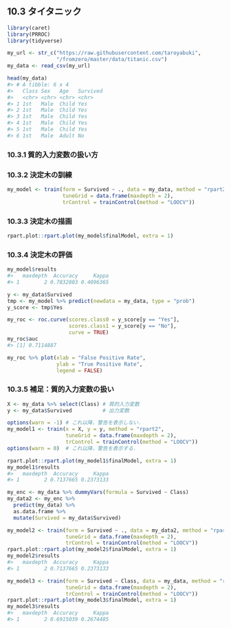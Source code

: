 ## 10.3 タイタニック

```r
library(caret)
library(PRROC)
library(tidyverse)

my_url <- str_c("https://raw.githubusercontent.com/taroyabuki",
                "/fromzero/master/data/titanic.csv")
my_data <- read_csv(my_url)
```

```r
head(my_data)
#> # A tibble: 6 x 4
#>   Class Sex   Age   Survived
#>   <chr> <chr> <chr> <chr>
#> 1 1st   Male  Child Yes
#> 2 1st   Male  Child Yes
#> 3 1st   Male  Child Yes
#> 4 1st   Male  Child Yes
#> 5 1st   Male  Child Yes
#> 6 1st   Male  Adult No
```

### 10.3.1 質的入力変数の扱い方

### 10.3.2 決定木の訓練

```r
my_model <- train(form = Survived ~ ., data = my_data, method = "rpart2",
                  tuneGrid = data.frame(maxdepth = 2),
                  trControl = trainControl(method = "LOOCV"))
```

### 10.3.3 決定木の描画

```r
rpart.plot::rpart.plot(my_model$finalModel, extra = 1)
```

### 10.3.4 決定木の評価

```r
my_model$results
#>   maxdepth  Accuracy     Kappa
#> 1        2 0.7832803 0.4096365
```

```r
y <- my_data$Survived
tmp <- my_model %>% predict(newdata = my_data, type = "prob")
y_score <- tmp$Yes

my_roc <- roc.curve(scores.class0 = y_score[y == "Yes"],
                    scores.class1 = y_score[y == "No"],
                    curve = TRUE)
my_roc$auc
#> [1] 0.7114887

my_roc %>% plot(xlab = "False Positive Rate",
                ylab = "True Positive Rate",
                legend = FALSE)
```

### 10.3.5 補足：質的入力変数の扱い

```r
X <- my_data %>% select(Class) # 質的入力変数
y <- my_data$Survived          # 出力変数

options(warn = -1) # これ以降，警告を表示しない．
my_model1 <- train(x = X, y = y, method = "rpart2",
                   tuneGrid = data.frame(maxdepth = 2),
                   trControl = trainControl(method = "LOOCV"))
options(warn = 0)  # これ以降，警告を表示する．

rpart.plot::rpart.plot(my_model1$finalModel, extra = 1)
my_model1$results
#>   maxdepth  Accuracy     Kappa
#> 1        2 0.7137665 0.2373133
```

```r
my_enc <- my_data %>% dummyVars(formula = Survived ~ Class)
my_data2 <- my_enc %>%
  predict(my_data) %>%
  as.data.frame %>%
  mutate(Survived = my_data$Survived)

my_model2 <- train(form = Survived ~ ., data = my_data2, method = "rpart2",
                   tuneGrid = data.frame(maxdepth = 2),
                   trControl = trainControl(method = "LOOCV"))
rpart.plot::rpart.plot(my_model2$finalModel, extra = 1)
my_model2$results
#>   maxdepth  Accuracy     Kappa
#> 1        2 0.7137665 0.2373133
```

```r
my_model3 <- train(form = Survived ~ Class, data = my_data, method = "rpart2",
                   tuneGrid = data.frame(maxdepth = 2),
                   trControl = trainControl(method = "LOOCV"))
rpart.plot::rpart.plot(my_model3$finalModel, extra = 1)
my_model3$results
#>   maxdepth  Accuracy     Kappa
#> 1        2 0.6915039 0.2674485
```

